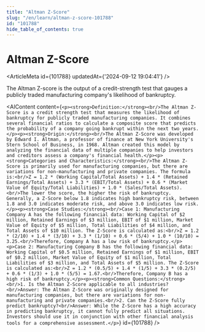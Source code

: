 ```yaml
---
title: "Altman Z-Score"
slug: "/en/learn/altman-z-score-101788"
id: "101788"
hide_table_of_contents: true
---
```



# Altman Z-Score

<ArticleMeta id={101788} updatedAt={'2024-09-12 19:04:41'} />
<div className='border-solid border-b border-t-0 my-4 border-[var(--ifm-color-gray-300)]' />

The Altman Z-score is the output of a credit-strength test that gauges a publicly traded manufacturing company's likelihood of bankruptcy.

<AIContent content={`<p><strong>Definition:</strong><br/>The Altman Z-Score is a credit strength test that measures the likelihood of bankruptcy for publicly traded manufacturing companies. It combines several financial ratios to calculate a composite score that predicts the probability of a company going bankrupt within the next two years.</p><p><strong>Origin:</strong><br/>The Altman Z-Score was developed by Edward I. Altman, a professor of finance at New York University's Stern School of Business, in 1968. Altman created this model by analyzing the financial data of multiple companies to help investors and creditors assess a company's financial health.</p><p><strong>Categories and Characteristics:</strong><br/>The Altman Z-Score is primarily used for manufacturing companies, but there are variations for non-manufacturing and private companies. The formula is:<br/>Z = 1.2 * (Working Capital/Total Assets) + 1.4 * (Retained Earnings/Total Assets) + 3.3 * (EBIT/Total Assets) + 0.6 * (Market Value of Equity/Total Liabilities) + 1.0 * (Sales/Total Assets).<br/>The lower the score, the higher the risk of bankruptcy. Generally, a Z-Score below 1.8 indicates high bankruptcy risk, between 1.8 and 3.0 indicates moderate risk, and above 3.0 indicates low risk.</p><p><strong>Case Studies:</strong><br/>Case 1: Manufacturing Company A has the following financial data: Working Capital of $2 million, Retained Earnings of $3 million, EBIT of $1 million, Market Value of Equity of $5 million, Total Liabilities of $4 million, and Total Assets of $10 million. The Z-Score is calculated as:<br/>Z = 1.2 * (2/10) + 1.4 * (3/10) + 3.3 * (1/10) + 0.6 * (5/4) + 1.0 * (10/10) = 3.25.<br/>Therefore, Company A has a low risk of bankruptcy.</p><p>Case 2: Manufacturing Company B has the following financial data: Working Capital of $0.5 million, Retained Earnings of $1 million, EBIT of $0.2 million, Market Value of Equity of $1 million, Total Liabilities of $3 million, and Total Assets of $5 million. The Z-Score is calculated as:<br/>Z = 1.2 * (0.5/5) + 1.4 * (1/5) + 3.3 * (0.2/5) + 0.6 * (1/3) + 1.0 * (5/5) = 1.67.<br/>Therefore, Company B has a high risk of bankruptcy.</p><p><strong>Common Questions:</strong><br/>1. Is the Altman Z-Score applicable to all industries?<br/>Answer: The Altman Z-Score was originally designed for manufacturing companies, but there are variations for non-manufacturing and private companies.<br/>2. Can the Z-Score fully predict bankruptcy?<br/>Answer: While the Z-Score has a high accuracy in predicting bankruptcy, it cannot fully predict all situations. Investors should use it in conjunction with other financial analysis tools for a comprehensive assessment.</p>`} id={101788} />
